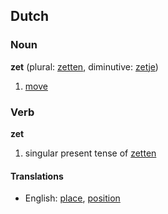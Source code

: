 ==Dutch==
===Noun===
'''zet''' (plural: [[zetten]], diminutive: [[zetje]])

# [[move]]

===Verb===
'''zet'''

# singular present tense of [[zetten]]

====Translations====
*English: [[place]], [[position]]